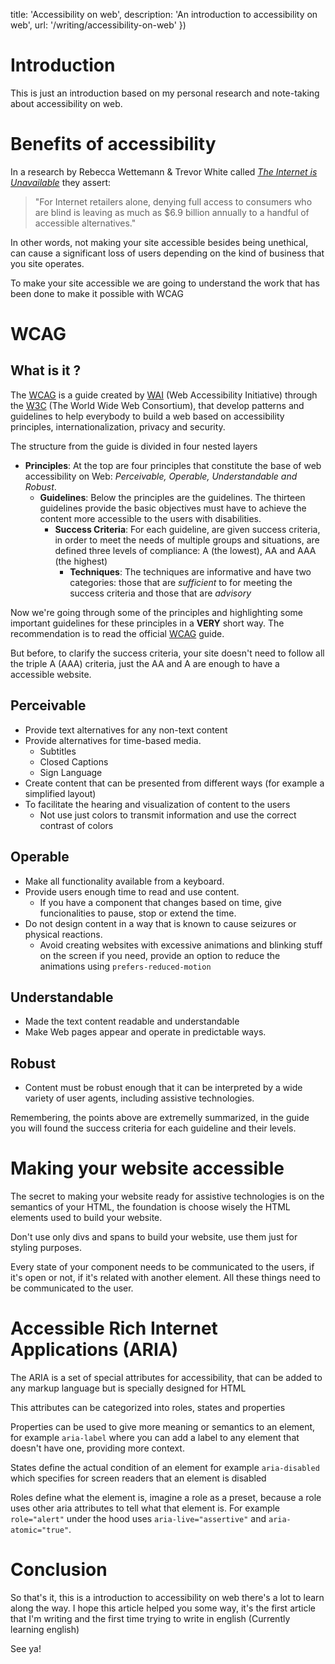 
   title: 'Accessibility on web',
   description: 'An introduction to accessibility on web',
   url: '/writing/accessibility-on-web'
})

# Introduction

This is just an introduction based on my personal research and note-taking about accessibility on web.

# Benefits of accessibility

In a research by Rebecca Wettemann & Trevor White called [_The Internet is Unavailable_](https://nucleusresearch.com/research/single/the-internet-is-unavailable/) they assert:

> "For Internet retailers alone, denying full access to consumers who are blind is leaving as much as $6.9 billion annually to a handful of accessible alternatives."

In other words, not making your site accessible besides being unethical, can cause a significant loss of users depending on the kind of business that you site operates.

To make your site accessible we are going to understand the work that has been done to make it possible with WCAG

# WCAG

## What is it ?

The [WCAG](https://www.w3.org/TR/WCAG21/) is a guide created by [WAI](https://www.w3.org/WAI/) (Web Accessibility Initiative) through the [W3C](https://www.w3.org/) (The World Wide Web Consortium), that develop patterns and guidelines to help everybody to build a web based on accessibility principles, internationalization, privacy and security.

The structure from the guide is divided in four nested layers

- **Principles**: At the top are four principles that constitute the base of web accessibility on Web: _Perceivable, Operable, Understandable and Robust_.
	- **Guidelines**: Below the principles are the guidelines. The thirteen guidelines provide the basic objectives must have to achieve the content more accessible to the users with disabilities.
		- **Success Criteria**: For each guideline, are given success criteria, in order to meet the needs of multiple groups and situations, are defined three levels of compliance: A (the lowest), AA and AAA (the highest)
			- **Techniques**: The techniques are informative and have two categories: those that are _sufficient_ to for meeting the success criteria and those that are _advisory_

Now we're going through some of the principles and highlighting some important guidelines for these principles in a **VERY** short way. The recommendation is to read the official [WCAG](https://www.w3.org/TR/WCAG21/) guide.

But before, to clarify the success criteria, your site doesn't need to follow all the triple A (AAA) criteria, just the AA and A are enough to have a accessible website.

## Perceivable

- Provide text alternatives for any non-text content
- Provide alternatives for time-based media.
	- Subtitles
	- Closed Captions
	- Sign Language
- Create content that can be presented from different ways (for example a simplified layout)
- To facilitate the hearing and visualization of content to the users
	- Not use just colors to transmit information and use the correct contrast of colors

## Operable

- Make all functionality available from a keyboard.
- Provide users enough time to read and use content.
	- If you have a component that changes based on time, give funcionalities to pause, stop or extend the time.
- Do not design content in a way that is known to cause seizures or physical reactions.
	- Avoid creating websites with excessive animations and blinking stuff on the screen if you need, provide an option to reduce the animations using `prefers-reduced-motion`
## Understandable

- Made the text content readable and understandable
- Make Web pages appear and operate in predictable ways.

## Robust

- Content must be robust enough that it can be interpreted by a wide variety of user agents, including assistive technologies.

Remembering, the points above are extremelly summarized, in the guide you will found the success criteria for each guideline and their levels.

# Making your website accessible

The secret to making your website ready for assistive technologies is on the semantics of your HTML, the foundation is choose wisely the HTML elements used to build your website.

Don't use only divs and spans to build your website, use them just for styling purposes.

Every state of your component needs to be communicated to the users, if it's open or not, if it's related with another element. All these things need to be communicated to the user.

# Accessible Rich Internet Applications (ARIA)

The ARIA is a set of special attributes for accessibility, that can be added to any markup language but is specially designed for HTML

This attributes can be categorized into roles, states and properties

Properties can be used to give more meaning or semantics to an element, for example `aria-label` where you can add a label to any element that doesn't have one, providing more context.

States define the actual condition of an element for example `aria-disabled` which specifies for screen readers that an element is disabled

Roles define what the element is, imagine a role as a preset, because a role uses other aria attributes to tell what that element is. For example `role="alert"` under the hood uses `aria-live="assertive"` and `aria-atomic="true"`.

# Conclusion

So that's it, this is a introduction to accessibility on web there's a lot to learn along the way. I hope this article helped you some way, it's the first article that I'm writing and the first time trying to write in english (Currently learning english)

See ya!
